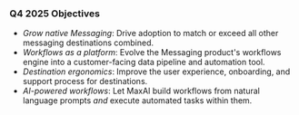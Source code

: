 ### Q4 2025 Objectives

- *Grow native Messaging*: Drive adoption to match or exceed all other messaging destinations combined.
- *Workflows as a platform*: Evolve the Messaging product's workflows engine into a customer-facing data pipeline and automation tool.
- *Destination ergonomics*: Improve the user experience, onboarding, and support process for destinations.
- *AI-powered workflows*: Let MaxAI build workflows from natural language prompts _and_ execute automated tasks within them.